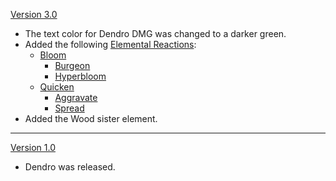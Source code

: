 {{Change History/Header}}
[[Version 3.0]]
* The text color for Dendro DMG was changed to a darker green.
* Added the following [[Elemental Reactions]]:
** [[Bloom]]
*** [[Burgeon]]
*** [[Hyperbloom]]
** [[Quicken]]
*** [[Aggravate]]
*** [[Spread]]
* Added the Wood sister element.
----
[[Version 1.0]]
* Dendro was released.